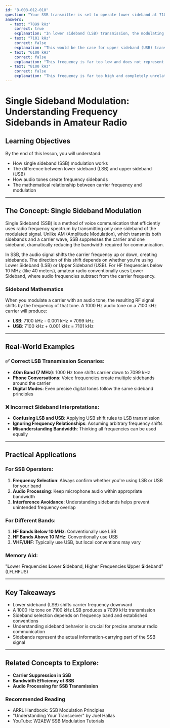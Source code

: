 ```yaml
---
id: "B-003-012-010"
question: "Your SSB transmitter is set to operate lower sideband at 7100 kHz. With a single 1000 Hz tone as modulation, at which frequency is RF transmitted?"
answers:
  - text: "7099 kHz"
    correct: true
    explanation: "In lower sideband (LSB) transmission, the modulating audio signal shifts the carrier frequency downward. When a 1000 Hz tone is used, the resulting RF transmission occurs 1000 Hz below the carrier frequency. Since the carrier frequency is 7100 kHz, the actual transmitted frequency will be 7099 kHz. This demonstrates how audio modulation creates frequency sidebands around the carrier frequency in single sideband (SSB) communication."
  - text: "7101 kHz"
    correct: false
    explanation: "This would be the case for upper sideband (USB) transmission, not lower sideband (LSB). In LSB mode, the audio signal shifts the carrier frequency downward, not upward. Choosing 7101 kHz misunderstands the fundamental behavior of lower sideband modulation."
  - text: "6100 kHz"
    correct: false
    explanation: "This frequency is far too low and does not represent the correct sideband relationship. It appears to be an arbitrary subtraction that does not follow the principles of SSB modulation. The transmitted frequency should be very close to the carrier frequency, differing only by the audio modulation tone frequency."
  - text: "8100 kHz"
    correct: false
    explanation: "This frequency is far too high and completely unrelated to the carrier frequency and modulation process. It represents an incorrect understanding of how lower sideband modulation works in SSB transmission."
---
```


# Single Sideband Modulation: Understanding Frequency Sidebands in Amateur Radio

## Learning Objectives
By the end of this lesson, you will understand:
- How single sideband (SSB) modulation works
- The difference between lower sideband (LSB) and upper sideband (USB)
- How audio tones create frequency sidebands
- The mathematical relationship between carrier frequency and modulation

---

## The Concept: Single Sideband Modulation

Single Sideband (SSB) is a method of voice communication that efficiently uses radio frequency spectrum by transmitting only one sideband of the modulated signal. Unlike AM (Amplitude Modulation), which transmits both sidebands and a carrier wave, SSB suppresses the carrier and one sideband, dramatically reducing the bandwidth required for communication.

In SSB, the audio signal shifts the carrier frequency up or down, creating sidebands. The direction of this shift depends on whether you're using Lower Sideband (LSB) or Upper Sideband (USB). For HF frequencies below 10 MHz (like 40 meters), amateur radio conventionally uses Lower Sideband, where audio frequencies subtract from the carrier frequency.

### Sideband Mathematics

When you modulate a carrier with an audio tone, the resulting RF signal shifts by the frequency of that tone. A 1000 Hz audio tone on a 7100 kHz carrier will produce:
- **LSB**: 7100 kHz - 0.001 kHz = 7099 kHz
- **USB**: 7100 kHz + 0.001 kHz = 7101 kHz

---

## Real-World Examples

### ✅ Correct LSB Transmission Scenarios:
- **40m Band (7 MHz)**: 1000 Hz tone shifts carrier down to 7099 kHz
- **Phone Conversations**: Voice frequencies create multiple sidebands around the carrier
- **Digital Modes**: Even precise digital tones follow the same sideband principles

### ❌ Incorrect Sideband Interpretations:
- **Confusing LSB and USB**: Applying USB shift rules to LSB transmission
- **Ignoring Frequency Relationships**: Assuming arbitrary frequency shifts
- **Misunderstanding Bandwidth**: Thinking all frequencies can be used equally

---

## Practical Applications

### For SSB Operators:
1. **Frequency Selection**: Always confirm whether you're using LSB or USB for your band
2. **Audio Processing**: Keep microphone audio within appropriate bandwidth
3. **Interference Avoidance**: Understanding sidebands helps prevent unintended frequency overlap

### For Different Bands:
1. **HF Bands Below 10 MHz**: Conventionally use LSB
2. **HF Bands Above 10 MHz**: Conventionally use USB
3. **VHF/UHF**: Typically use USB, but local conventions may vary

### Memory Aid:
"**L**ower **F**requencies **L**ower **S**ideband, **H**igher **F**requencies **U**pper **S**ideband" (LFLHFUS)

---

## Key Takeaways

- Lower sideband (LSB) shifts carrier frequency downward
- A 1000 Hz tone on 7100 kHz LSB produces a 7099 kHz transmission
- Sideband selection depends on frequency band and established conventions
- Understanding sideband behavior is crucial for precise amateur radio communication
- Sidebands represent the actual information-carrying part of the SSB signal

---

## Related Concepts to Explore:
- **Carrier Suppression in SSB**
- **Bandwidth Efficiency of SSB**
- **Audio Processing for SSB Transmission**

### Recommended Reading
- ARRL Handbook: SSB Modulation Principles
- "Understanding Your Transceiver" by Joel Hallas
- YouTube: W2AEW SSB Modulation Tutorials